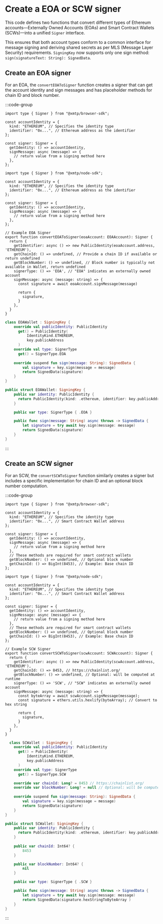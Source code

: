 # Create a EOA or SCW signer 

This code defines two functions that convert different types of Ethereum accounts—Externally Owned Accounts (EOAs) and Smart Contract Wallets (SCWs)—into a unified `Signer` interface.

This ensures that both account types conform to a common interface for message signing and deriving shared secrets as per MLS (Message Layer Security) requirements. `SigningKey` now supports only one sign method: `sign(signatureText: String): SignedData`.

## Create an EOA signer

For an EOA, the `convertEOAToSigner` function creates a signer that can get the account identity and sign messages and has placeholder methods for chain ID and block number. 

:::code-group 

```tsx [Browser] 
import type { Signer } from "@xmtp/browser-sdk"; 

const accountIdentity = { 
  kind: "ETHEREUM", // Specifies the identity type 
  identifier: "0x...", // Ethereum address as the identifier 
}; 

const signer: Signer = { 
  getIdentity: () => accountIdentity, 
  signMessage: async (message) => { 
    // return value from a signing method here 
  }, 
}; 
```

```tsx [Node] 
import type { Signer } from "@xmtp/node-sdk"; 

const accountIdentity = { 
  kind: "ETHEREUM", // Specifies the identity type 
  identifier: "0x...", // Ethereum address as the identifier 
}; 

const signer: Signer = { 
  getIdentity: () => accountIdentity, 
  signMessage: async (message) => { 
    // return value from a signing method here 
  }, 
}; 
```

```tsx [React Native] 
// Example EOA Signer 
export function convertEOAToSigner(eoaAccount: EOAAccount): Signer {
  return {
    getIdentifier: async () => new PublicIdentity(eoaAccount.address, 'ETHEREUM'),
    getChainId: () => undefined, // Provide a chain ID if available or return undefined
    getBlockNumber: () => undefined, // Block number is typically not available in Wallet, return undefined
    signerType: () => 'EOA', // "EOA" indicates an externally owned account
    signMessage: async (message: string) => {
      const signature = await eoaAccount.signMessage(message)

      return {
        signature,
      }
    },
  }
}
```

```kotlin [Kotlin] 
class EOAWallet : SigningKey {
    override val publicIdentity: PublicIdentity
      get() = PublicIdentity(
          IdentityKind.ETHEREUM,
          key.publicAddress
      )
    override val type: SignerType
      get() = SignerType.EOA
    
    override suspend fun sign(message: String): SignedData {
        val signature = key.sign(message = message)
        return SignedData(signature)
    }
}
```

```swift [Swift] 
public struct EOAWallet: SigningKey { 
    public var identity: PublicIdentity {
      return PublicIdentity(kind: .ethereum, identifier: key.publicAddress)
    }

    public var type: SignerType { .EOA }

    public func sign(message: String) async throws -> SignedData { 
        let signature = try await key.sign(message: message) 
        return SignedData(signature)
    } 
}
```

:::

## Create an SCW signer

For an SCW, the `convertSCWToSigner` function similarly creates a signer but includes a specific implementation for chain ID and an optional block number computation.

:::code-group 

```tsx [Browser] 
import type { Signer } from "@xmtp/browser-sdk"; 

const accountIdentity = { 
  kind: "ETHEREUM", // Specifies the identity type 
  identifier: "0x...", // Smart Contract Wallet address 
}; 

const signer: Signer = { 
  getIdentity: () => accountIdentity, 
  signMessage: async (message) => { 
    // return value from a signing method here 
  }, 
  // These methods are required for smart contract wallets 
  getBlockNumber: () => undefined, // Optional block number 
  getChainId: () => BigInt(8453), // Example: Base chain ID 
};
```

```tsx [Node]
import type { Signer } from "@xmtp/node-sdk";

const accountIdentity = { 
  kind: "ETHEREUM", // Specifies the identity type 
  identifier: "0x...", // Smart Contract Wallet address 
};

const signer: Signer = { 
  getIdentity: () => accountIdentity, 
  signMessage: async (message) => { 
    // return value from a signing method here 
  },
  // These methods are required for smart contract wallets 
  getBlockNumber: () => undefined, // Optional block number 
  getChainId: () => BigInt(8453), // Example: Base chain ID 
}; 
```

```tsx [React Native] 
// Example SCW Signer 
export function convertSCWToSigner(scwAccount: SCWAccount): Signer {
  return {
    getIdentifier: async () => new PublicIdentity(scwAccount.address, 'ETHEREUM'),
    getChainId: () => 8453, // https://chainlist.org/ 
    getBlockNumber: () => undefined, // Optional: will be computed at runtime
    signerType: () => 'SCW', // "SCW" indicates an externally owned account
    signMessage: async (message: string) => {
      const byteArray = await scwAccount.signMessage(message); 
      const signature = ethers.utils.hexlify(byteArray); // Convert to hex string 
      
      return {
        signature,
      }
    },
  }
}
```

```kotlin [Kotlin] 
  class SCWallet : SigningKey {
    override val publicIdentity: PublicIdentity
      get() = PublicIdentity(
          IdentityKind.ETHEREUM,
          key.publicAddress
      )
    override val type: SignerType
      get() = SignerType.SCW

    override var chainId: Long? = 8453 // https://chainlist.org/
    override var blockNumber: Long? = null // Optional: will be computed at runtime
    
    override suspend fun sign(message: String): SignedData {
        val signature = key.sign(message = message)
        return SignedData(signature)
    }
}
```

```swift [Swift] 
public struct SCWallet: SigningKey { 
    public var identity: PublicIdentity {
      return PublicIdentity(kind: .ethereum, identifier: key.publicAddress)
    }
    
    public var chainId: Int64? { 
        8453 
    } 

    public var blockNumber: Int64? { 
        nil 
    } 

    public var type: SignerType { .SCW }

    public func sign(message: String) async throws -> SignedData { 
        let signature = try await key.sign(message: message)
        return SignedData(signature.hexStringToByteArray )
    } 
} 
```

:::

